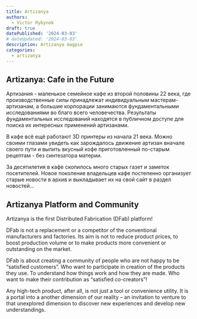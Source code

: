 ```yaml
---
title: Artizanya
authors:
  - Victor Rybynok
draft: true
datePublished: '2024-03-03'
# dateUpdated: '2024-03-03'
description: Artizanya magpie
categories:
  - artizanya
---
```


## Artizanya: Cafe in the Future

Артизания - маленькое семейное кафе из второй половины 22 века, где
производственные силы принадлежат индивидуальным мастерам-артизанам, а большие
корпорации занимаются фундаментальными исследованиями во благо всего
человечества. Результаты фундаментальных исследований находятся в публичном
доступе для поиска их интересных применений артизанами.

В кафе всё ещё работают 3D принтеры из начала 21 века. Можно своими глазами
увидеть как зарождалось движение артизан вначале своего пути и выпить вкусный
кофе приготовленный по-старым рецептам - без синтезатора материи.

За десятилетия в кафе скопилось много старых газет и заметок посетителей. Новое
поколение владельцев кафе постепенно организует старые новости в архив и
выкладывает их на свой сайт в раздел новостей...

## Artizanya Platform and Community

Artizanya is the first Distributed Fabrication (DFab) platform!

DFab is not a replacement or a competitor of the conventional manufacturers and
factories. Its aim is not to reduce product prices, to boost production volume
or to make products more convenient or outstanding on the market.

DFab is about creating a community of people who are not happy to be “satisfied
customers”. Who want to participate in creation of the products they use. To
understand how things work and how they are made. Who want to make their
contribution as “satisfied co-creators”!

Any high-tech product, after all, is not just a tool or convenience utility. It
is a portal into a another dimension of our reality – an invitation to venture
to that unexplored dimension to discover new experiences and develop new
understandings.
